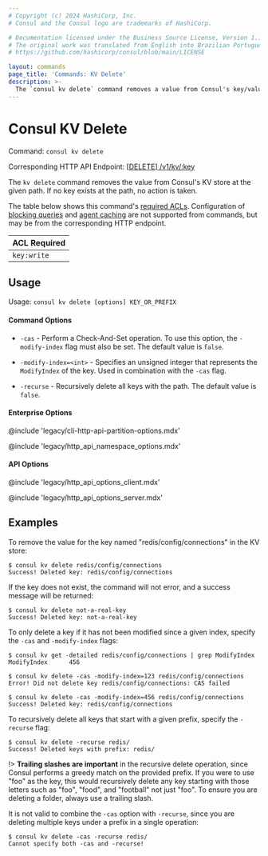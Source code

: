 ```yaml
---
# Copyright (c) 2024 HashiCorp, Inc.
# Consul and the Consul logo are trademarks of HashiCorp.

# Documentation licensed under the Business Source License, Version 1.1.
# The original work was translated from English into Brazilian Portuguese.
# https://github.com/hashicorp/consul/blob/main/LICENSE

layout: commands
page_title: 'Commands: KV Delete'
description: >-
  The `consul kv delete` command removes a value from Consul's key/value store.
---
```


# Consul KV Delete

Command: `consul kv delete`

Corresponding HTTP API Endpoint: [\[DELETE\] /v1/kv/:key](/consul/api-docs/kv#delete-key)

The `kv delete` command removes the value from Consul's KV store at the
given path. If no key exists at the path, no action is taken.

The table below shows this command's [required ACLs](/consul/api-docs/api-structure#authentication). Configuration of
[blocking queries](/consul/api-docs/features/blocking) and [agent caching](/consul/api-docs/features/caching)
are not supported from commands, but may be from the corresponding HTTP endpoint.

| ACL Required |
| ------------ |
| `key:write`  |

## Usage

Usage: `consul kv delete [options] KEY_OR_PREFIX`

#### Command Options

- `-cas` - Perform a Check-And-Set operation.
  To use this option, the `-modify-index` flag must also be set.
  The default value is `false`.

- `-modify-index=<int>` - Specifies an unsigned integer that represents
  the `ModifyIndex` of the key. Used in combination with the `-cas` flag.

- `-recurse` - Recursively delete all keys with the path. The default value is
  `false`.

#### Enterprise Options

@include 'legacy/cli-http-api-partition-options.mdx'

@include 'legacy/http_api_namespace_options.mdx'

#### API Options

@include 'legacy/http_api_options_client.mdx'

@include 'legacy/http_api_options_server.mdx'

## Examples

To remove the value for the key named "redis/config/connections" in the
KV store:

```shell-session
$ consul kv delete redis/config/connections
Success! Deleted key: redis/config/connections
```

If the key does not exist, the command will not error, and a success message
will be returned:

```shell-session
$ consul kv delete not-a-real-key
Success! Deleted key: not-a-real-key
```

To only delete a key if it has not been modified since a given index, specify
the `-cas` and `-modify-index` flags:

```shell-session
$ consul kv get -detailed redis/config/connections | grep ModifyIndex
ModifyIndex      456

$ consul kv delete -cas -modify-index=123 redis/config/connections
Error! Did not delete key redis/config/connections: CAS failed

$ consul kv delete -cas -modify-index=456 redis/config/connections
Success! Deleted key: redis/config/connections
```

To recursively delete all keys that start with a given prefix, specify the
`-recurse` flag:

```shell-session
$ consul kv delete -recurse redis/
Success! Deleted keys with prefix: redis/
```

!> **Trailing slashes are important** in the recursive delete operation, since
Consul performs a greedy match on the provided prefix. If you were to use "foo"
as the key, this would recursively delete any key starting with those letters
such as "foo", "food", and "football" not just "foo". To ensure you are deleting
a folder, always use a trailing slash.

It is not valid to combine the `-cas` option with `-recurse`, since you are
deleting multiple keys under a prefix in a single operation:

```shell-session
$ consul kv delete -cas -recurse redis/
Cannot specify both -cas and -recurse!
```
